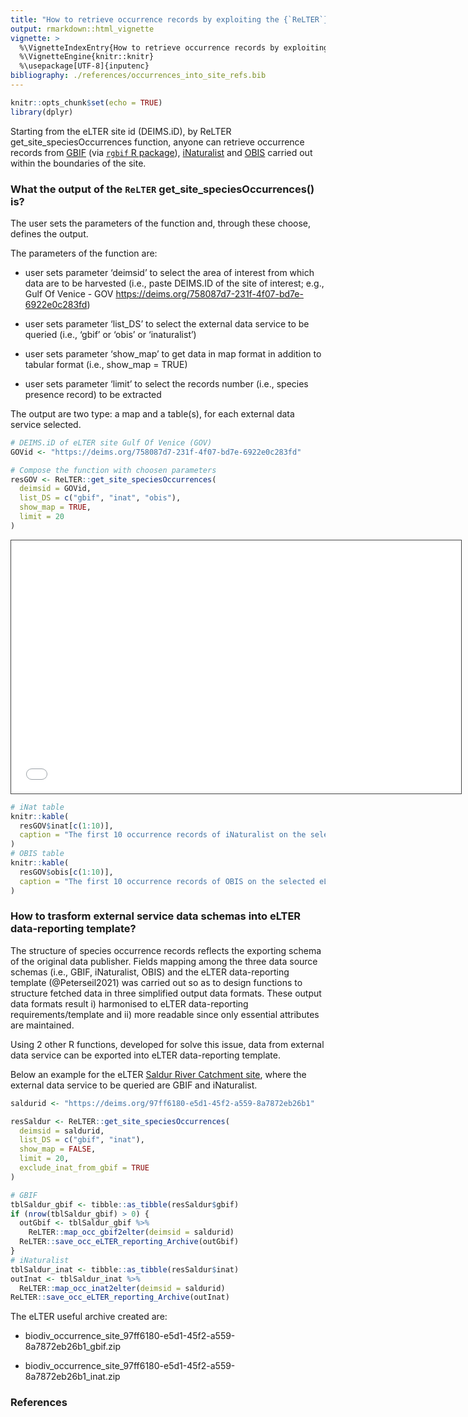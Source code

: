 ```yaml
---
title: "How to retrieve occurrence records by exploiting the {`ReLTER`} get_site_speciesOccurrences() function"
output: rmarkdown::html_vignette
vignette: >
  %\VignetteIndexEntry{How to retrieve occurrence records by exploiting the {`ReLTER`} get_site_speciesOccurrences() function}
  %\VignetteEngine{knitr::knitr}
  %\usepackage[UTF-8]{inputenc}
bibliography: ./references/occurrences_into_site_refs.bib
---
```


```r
knitr::opts_chunk$set(echo = TRUE)
library(dplyr)
```

Starting from the eLTER site id (DEIMS.iD), by ReLTER get_site_speciesOccurrences function, anyone can retrieve occurrence records from [GBIF](https://www.gbif.org) (via [`rgbif` R package](https://docs.ropensci.org/rgbif/)), [iNaturalist](https://www.inaturalist.org/) and [OBIS](https://obis.org/) carried out within the boundaries of the site.

### What the output of the `ReLTER` get_site_speciesOccurrences() is?

The user sets the parameters of the function and, through these choose, defines the output.

The parameters of the function are:

-   user sets parameter 'deimsid' to select the area of interest from which data are to be harvested (i.e., paste DEIMS.ID of the site of interest; e.g., Gulf Of Venice - GOV <https://deims.org/758087d7-231f-4f07-bd7e-6922e0c283fd>)

-   user sets parameter 'list_DS' to select the external data service to be queried (i.e., 'gbif' or 'obis' or 'inaturalist')

-   user sets parameter 'show_map' to get data in map format in addition to tabular format (i.e., show_map = TRUE)

-   user sets parameter 'limit' to select the records number (i.e., species presence record) to be extracted

The output are two type: a map and a table(s), for each external data service selected.

```r
# DEIMS.iD of eLTER site Gulf Of Venice (GOV)
GOVid <- "https://deims.org/758087d7-231f-4f07-bd7e-6922e0c283fd"

# Compose the function with choosen parameters
resGOV <- ReLTER::get_site_speciesOccurrences(
  deimsid = GOVid,
  list_DS = c("gbif", "inat", "obis"),
  show_map = TRUE,
  limit = 20
)
```

<iframe src="./other/occurrences_into_site_map.html" height="405" width="720" style="border: 1px solid #464646;"></iframe>

```r
# iNat table
knitr::kable(
  resGOV$inat[c(1:10)],
  caption = "The first 10 occurrence records of iNaturalist on the selected eLTER site."
)
# OBIS table
knitr::kable(
  resGOV$obis[c(1:10)],
  caption = "The first 10 occurrence records of OBIS on the selected eLTER site."
)
```

### How to trasform external service data schemas into eLTER data-reporting template?

The structure of species occurrence records reflects the exporting schema of the original data publisher. Fields mapping among the three data source schemas (i.e., GBIF, iNaturalist, OBIS) and the eLTER data-reporting template (@Peterseil2021) was carried out so as to design functions to structure fetched data in three simplified output data formats. These output data formats result i) harmonised to eLTER data-reporting requirements/template and ii) more readable since only essential attributes are maintained.

Using 2 other R functions, developed for solve this issue, data from external data service can be exported into eLTER data-reporting template.

Below an example for the eLTER [Saldur River Catchment site](https://deims.org/97ff6180-e5d1-45f2-a559-8a7872eb26b1), where the external data service to be queried are GBIF and iNaturalist.


```r
saldurid <- "https://deims.org/97ff6180-e5d1-45f2-a559-8a7872eb26b1"

resSaldur <- ReLTER::get_site_speciesOccurrences(
  deimsid = saldurid,
  list_DS = c("gbif", "inat"),
  show_map = FALSE,
  limit = 20,
  exclude_inat_from_gbif = TRUE
)

# GBIF
tblSaldur_gbif <- tibble::as_tibble(resSaldur$gbif)
if (nrow(tblSaldur_gbif) > 0) {
  outGbif <- tblSaldur_gbif %>%
    ReLTER::map_occ_gbif2elter(deimsid = saldurid)
  ReLTER::save_occ_eLTER_reporting_Archive(outGbif)
}
# iNaturalist
tblSaldur_inat <- tibble::as_tibble(resSaldur$inat)
outInat <- tblSaldur_inat %>%
  ReLTER::map_occ_inat2elter(deimsid = saldurid)
ReLTER::save_occ_eLTER_reporting_Archive(outInat)
```

The eLTER useful archive created are:

* biodiv_occurrence_site_97ff6180-e5d1-45f2-a559-8a7872eb26b1_gbif.zip

* biodiv_occurrence_site_97ff6180-e5d1-45f2-a559-8a7872eb26b1_inat.zip

### References

::: {#refs}
:::
